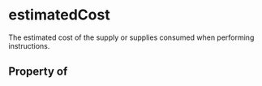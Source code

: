 # estimatedCost

The estimated cost of the supply or supplies consumed when performing instructions.

## Property of



